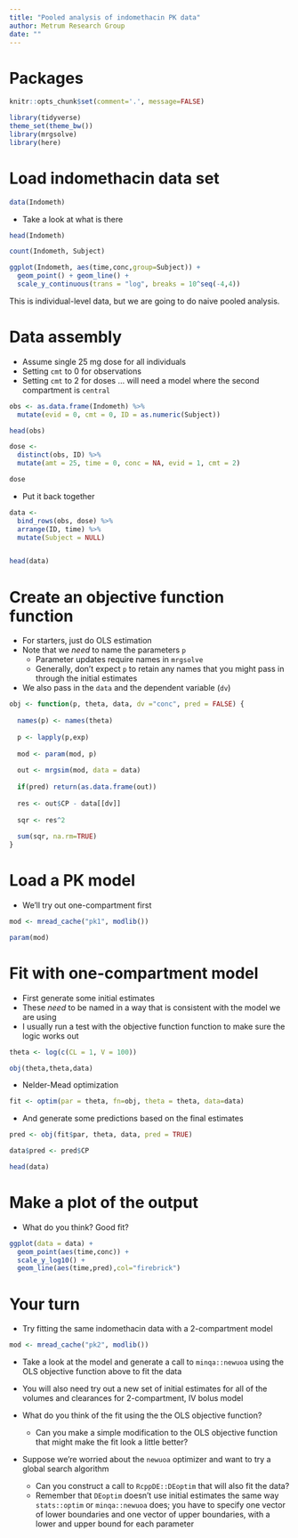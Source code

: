 ```yaml
--- 
title: "Pooled analysis of indomethacin PK data"
author: Metrum Research Group
date: ""
---
```


# Packages

```r
knitr::opts_chunk$set(comment='.', message=FALSE)
```

```r
library(tidyverse)
theme_set(theme_bw())
library(mrgsolve)
library(here)
```

# Load indomethacin data set
```r
data(Indometh)
```

- Take a look at what is there
```r
head(Indometh)

count(Indometh, Subject)

ggplot(Indometh, aes(time,conc,group=Subject)) + 
  geom_point() + geom_line() +
  scale_y_continuous(trans = "log", breaks = 10^seq(-4,4))
```


This is individual-level data, but we are going to do naive pooled 
analysis. 

# Data assembly 

- Assume single 25 mg dose for all individuals
- Setting `cmt` to 0 for observations
- Setting `cmt` to 2 for doses ... will need a model 
where the second compartment is `central`

```r
obs <- as.data.frame(Indometh) %>% 
  mutate(evid = 0, cmt = 0, ID = as.numeric(Subject)) 

head(obs)
```

```r
dose <- 
  distinct(obs, ID) %>% 
  mutate(amt = 25, time = 0, conc = NA, evid = 1, cmt = 2)

dose
```

- Put it back together 

```r
data <- 
  bind_rows(obs, dose) %>% 
  arrange(ID, time) %>%
  mutate(Subject = NULL)


head(data)
```


# Create an objective function function

- For starters, just do OLS estimation
- Note that we _need_ to name the parameters `p`
    - Parameter updates require names in `mrgsolve`
    - Generally, don't expect `p` to retain any names that you might
    pass in through the initial estimates
- We also pass in the `data` and the dependent variable (`dv`)

```r
obj <- function(p, theta, data, dv ="conc", pred = FALSE) {
  
  names(p) <- names(theta)
  
  p <- lapply(p,exp)
  
  mod <- param(mod, p)
  
  out <- mrgsim(mod, data = data)
  
  if(pred) return(as.data.frame(out))
  
  res <- out$CP - data[[dv]]
  
  sqr <- res^2
  
  sum(sqr, na.rm=TRUE)
}
```

# Load a PK model 

- We'll try out one-compartment first
```r
mod <- mread_cache("pk1", modlib())

param(mod)
```

# Fit with one-compartment model

- First generate some initial estimates
- These _need_ to be named in a way that is consistent with
the model we are using
- I usually run a test with the objective function function to 
make sure the logic works out

```r
theta <- log(c(CL = 1, V = 100))

obj(theta,theta,data)
```

- Nelder-Mead optimization
```r
fit <- optim(par = theta, fn=obj, theta = theta, data=data)
```

- And generate some predictions based on the final estimates
```r
pred <- obj(fit$par, theta, data, pred = TRUE)

data$pred <- pred$CP

head(data)
```

# Make a plot of the output

- What do you think?  Good fit?

```r
ggplot(data = data) + 
  geom_point(aes(time,conc)) + 
  scale_y_log10() + 
  geom_line(aes(time,pred),col="firebrick")
```

# Your turn

- Try fitting the same indomethacin data with a 2-compartment model

```r
mod <- mread_cache("pk2", modlib())
```

- Take a look at the model and generate a call to `minqa::newuoa` using 
the OLS objective function above to fit the data

- You will also need try out a new set of initial estimates for all of
the volumes and clearances for 2-compartment, IV bolus model

- What do you think of the fit using the the OLS objective function?
    - Can you make a simple modification to the OLS objective function
    that might make the fit look a little better?

- Suppose we're worried about the `newuoa` optimizer and want to 
try a global search algorithm
    - Can you construct a call to `RcppDE::DEoptim` that will also 
    fit the data?
    - Remember that `DEoptim` doesn't use initial estimates the 
    same way `stats::optim` or `minqa::newuoa` does; you have to 
    specify one vector of lower boundaries and one vector of 
    upper boundaries, with a lower and upper bound for each parameter


